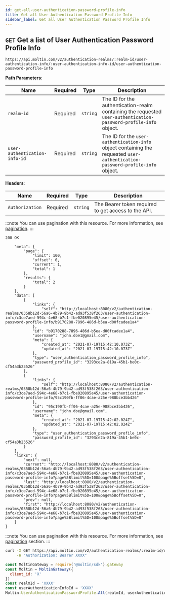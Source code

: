 ```yaml
---
id: get-all-user-authentication-password-profile-info
title: Get all User Authentication Password Profile Info
sidebar_label: Get all User Authentication Password Profile Info
---
```



## `GET` Get a list of User Authentication Password Profile Info

```http
https://api.moltin.com/v2/authentication-realms/:realm-id/user-authentication-info/:user-authentication-info-id/user-authentication-password-profile-info
```

<!--DOCUSAURUS_CODE_TABS-->

<!-- Request -->

**Path Parameters**:

| Name | Required | Type | Description |
| --- | --- | --- | --- |
| `realm-id` | Required | `string` | The ID for the authentication-realm containing the requested `user-authentication-password-profile-info` object. |
| `user-authentication-info-id` | Required | `string` | The ID for the `user-authentication-info` object containing the requested `user-authentication-password-profile-info` object. |

**Headers**:

| Name | Required | Type | Description |
| --- | --- | --- | --- |
| `Authorization` | Required | `string` | The Bearer token required to get access to the API. |

:::note
You can use pagination with this resource. For more information, see [pagination](../../basics/pagination.md).
:::

<!-- Response -->

`200 OK`


```json{
    "meta": {
        "page": {
            "limit": 100,
            "offset": 0,
            "current": 1,
            "total": 1
        },
        "results": {
            "total": 2
        }
    },
    "data": [
        {
            "links": {
                "self": "http://localhost:8080/v2/authentication-realms/0358b12d-56a6-4b79-9b42-ad93f538f263/user-authentication-info/c3ce7aed-594c-4e68-b7c1-fbe020895e45/user-authentication-password-profile-info/b9170288-7896-486d-b5ea-d00fcadee1a4"
            },
            "id": "b9170288-7896-486d-b5ea-d00fcadee1a4",
            "username": "john.doe1@gmail.com",
            "meta": {
                "created_at": "2021-07-19T15:42:10.073Z",
                "updated_at": "2021-07-19T15:42:10.073Z"
            },
            "type": "user_authentication_password_profile_info",
            "password_profile_id": "3293ce2a-819a-45b1-be0c-cf54a3b23526"
        },
        {
            "links": {
                "self": "http://localhost:8080/v2/authentication-realms/0358b12d-56a6-4b79-9b42-ad93f538f263/user-authentication-info/c3ce7aed-594c-4e68-b7c1-fbe020895e45/user-authentication-password-profile-info/95c190fb-ff06-4cae-a25e-988bce3bb426"
            },
            "id": "95c190fb-ff06-4cae-a25e-988bce3bb426",
            "username": "john.doe@gmail.com",
            "meta": {
                "created_at": "2021-07-19T15:42:02.024Z",
                "updated_at": "2021-07-19T15:42:02.024Z"
            },
            "type": "user_authentication_password_profile_info",
            "password_profile_id": "3293ce2a-819a-45b1-be0c-cf54a3b23526"
        }
    ],
    "links": {
        "next": null,
        "current": "http://localhost:8080/v2/authentication-realms/0358b12d-56a6-4b79-9b42-ad93f538f263/user-authentication-info/c3ce7aed-594c-4e68-b7c1-fbe020895e45/user-authentication-password-profile-info?page%5Blimit%5D=100&page%5Boffset%5D=0",
        "last": "http://localhost:8080/v2/authentication-realms/0358b12d-56a6-4b79-9b42-ad93f538f263/user-authentication-info/c3ce7aed-594c-4e68-b7c1-fbe020895e45/user-authentication-password-profile-info?page%5Blimit%5D=100&page%5Boffset%5D=0",
        "prev": null,
        "first": "http://localhost:8080/v2/authentication-realms/0358b12d-56a6-4b79-9b42-ad93f538f263/user-authentication-info/c3ce7aed-594c-4e68-b7c1-fbe020895e45/user-authentication-password-profile-info?page%5Blimit%5D=100&page%5Boffset%5D=0"
    }
}
```

<!--END_DOCUSAURUS_CODE_TABS-->


:::note
You can use pagination with this resource. For more information, see [pagination](../../basics/pagination.md) section.
:::

<!--DOCUSAURUS_CODE_TABS-->

<!--cURL-->

```bash
curl -X GET https://api.moltin.com/v2/authentication-realms/:realm-id/user-authentication-info/:user-authentication-info-id/user-authentication-password-profile-info/ \
     -H "Authorization: Bearer XXXX"
```

<!--JavaScript SDK-->

```javascript
const MoltinGateway = require('@moltin/sdk').gateway
const Moltin = MoltinGateway({
  client_id: 'X'
})
const realmId = 'XXXX'
const userAuthenticationInfoId = 'XXXX'
Moltin.UserAuthenticationPasswordProfile.All(realmId, userAuthenticationInfoId, null)
```

<!--END_DOCUSAURUS_CODE_TABS-->
